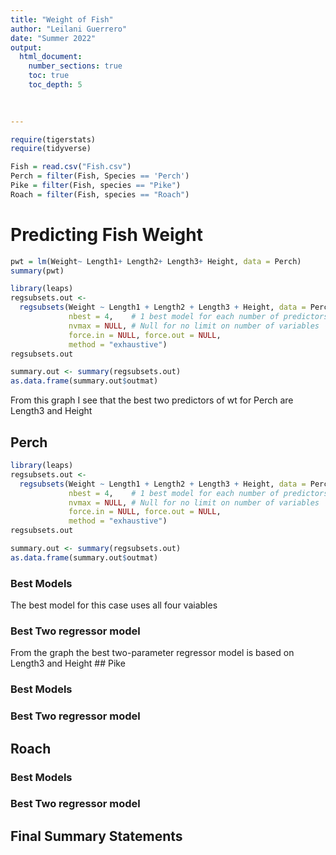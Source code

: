```yaml
---
title: "Weight of Fish"
author: "Leilani Guerrero"
date: "Summer 2022"  
output: 
  html_document:
    number_sections: true
    toc: true
    toc_depth: 5

 
    
---
```



```r
require(tigerstats)
require(tidyverse)

Fish = read.csv("Fish.csv")
Perch = filter(Fish, Species == 'Perch')
Pike = filter(Fish, species == "Pike")
Roach = filter(Fish, species == "Roach")
```

# Predicting Fish Weight

```r

pwt = lm(Weight~ Length1+ Length2+ Length3+ Height, data = Perch)
summary(pwt)
```
```r
library(leaps)
regsubsets.out <-
  regsubsets(Weight ~ Length1 + Length2 + Length3 + Height, data = Perch,
             nbest = 4,    # 1 best model for each number of predictors
             nvmax = NULL, # Null for no limit on number of variables
             force.in = NULL, force.out = NULL,
             method = "exhaustive")
regsubsets.out
```

```r
summary.out <- summary(regsubsets.out)
as.data.frame(summary.out$outmat)
```

From this graph I see that the best two predictors of wt for Perch are Length3 and Height


## Perch

```r
library(leaps)
regsubsets.out <-
  regsubsets(Weight ~ Length1 + Length2 + Length3 + Height, data = Perch,
             nbest = 4,    # 1 best model for each number of predictors
             nvmax = NULL, # Null for no limit on number of variables
             force.in = NULL, force.out = NULL,
             method = "exhaustive")
regsubsets.out
```

```r
summary.out <- summary(regsubsets.out)
as.data.frame(summary.out$outmat)
```



### Best Models


The best model for this case uses all four vaiables 


### Best Two regressor model

From the graph the best two-parameter regressor model is based on Length3 and Height
## Pike

### Best Models

### Best Two regressor model

## Roach

### Best Models

### Best Two regressor model

## Final Summary Statements